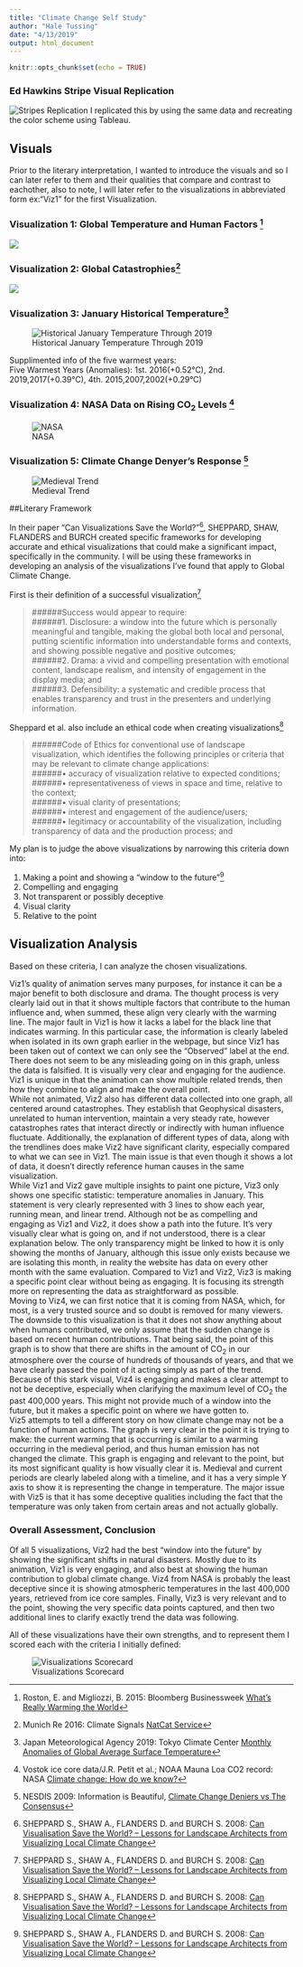 ```yaml
---
title: "Climate Change Self Study"
author: "Hale Tussing"
date: "4/13/2019"
output: html_document
---
```


```r
knitr::opts_chunk$set(echo = TRUE)
```

### Ed Hawkins Stripe Visual Replication
![Stripes Replication](Ed Hawkins Stripes Replication.png)
I replicated this by using the same data and recreating the color scheme using Tableau.



## Visuals

Prior to the literary interpretation, I wanted to introduce the visuals and so I can later refer to them and their qualities that compare and contrast to eachother, also to note, I will later refer to the visualizations in abbreviated form ex:"Viz1" for the first Visualization.


### Visualization 1: Global Temperature and Human Factors [^1]
![](HF vs GT.gif)



### Visualization 2: Global Catastrophies[^2]

![](Natural Catastrophies.png)

### Visualization 3: January Historical Temperature[^3]

![Historical January Temperature Through 2019](Jan Temp History.png)

Supplimented info of the five warmest years:<br>
Five Warmest Years (Anomalies): 1st. 2016(+0.52°C), 2nd. 2019,2017(+0.39°C), 4th. 2015,2007,2002(+0.29°C)


### Visualization 4: NASA Data on Rising CO<sub>2</sub> Levels [^4]

![NASA](NASA RISING TEMP.png)


### Visualization 5: Climate Change Denyer's Response [^5]

![Medieval Trend](Medieval Trend.png)


##Literary Framework

In their paper "Can Visualizations Save the World?"[^6], SHEPPARD, SHAW, FLANDERS and BURCH created specific frameworks for developing accurate and ethical visualizations that could make a significant impact, specifically in the community. I will be using these frameworks in developing an analysis of the visualizations I've found that apply to Global Climate Change.

First is their definition of a successful visualization[^6]

>######Success would appear to require: <br>
>######1. Disclosure: a window into the future which is personally meaningful and tangible, making the global both local and personal, putting scientific information into understandable forms and contexts, and showing possible negative and positive outcomes;<br>
>######2. Drama: a vivid and compelling presentation with emotional content, landscape realism, and intensity of engagement in the display media; and <br>
>######3. Defensibility: a systematic and credible process that enables transparency and trust in the presenters and underlying information. 

Sheppard et al. also include an ethical code when creating visualizations[^6]

>######Code of Ethics for conventional use of landscape visualization, which identifies the following principles or criteria that may be relevant to climate change applications:<br>
######• accuracy of visualization relative to expected conditions; <br>
######• representativeness of views in space and time, relative to the context; <br>
######• visual clarity of presentations; <br>
######• interest and engagement of the audience/users; <br>
######• legitimacy or accountability of the visualization, including transparency of data and the production process; and <br>


My plan is to judge the above visualizations by narrowing this criteria down into:
<ol>
<li> Making a point and showing a "window to the future"[^6]
<li> Compelling and engaging
<li> Not transparent or possibly deceptive
<li> Visual clarity
<li> Relative to the point
</ol>

## Visualization Analysis

Based on these criteria, I can analyze the chosen visualizations.

Viz1's quality of animation serves many purposes, for instance it can be a major benefit to both disclosure and drama. The thought process is very clearly laid out in that it shows multiple factors that contribute to the human influence and, when summed, these align very clearly with the warming line. The major fault in Viz1 is how it lacks a label for the black line that indicates warming. In this particular case, the information is clearly labeled when isolated in its own graph earlier in the webpage, but since Viz1 has been taken out of context we can only see the "Observed" label at the end. There does not seem to be any misleading going on in this graph, unless the data is falsified. It is visually very clear and engaging for the audience. Viz1 is unique in that the animation can show multiple related trends, then how they combine to align and make the overall point.
<br>While not animated, Viz2 also has different data collected into one graph, all centered around catastrophes. They establish that Geophysical disasters, unrelated to human intervention, maintain a very steady rate, however catastrophes rates that interact directly or indirectly with human influence fluctuate. Additionally, the explanation of different types of data, along with the trendlines does make Viz2 have significant clarity, especially compared to what we can see in Viz1. The main issue is that even though it shows a lot of data, it doesn’t directly reference human causes in the same visualization.<br>
While Viz1 and Viz2 gave multiple insights to paint one picture, Viz3 only shows one specific statistic: temperature anomalies in January. This statement is very clearly represented with 3 lines to show each year, running mean, and linear trend. Although not be as compelling and engaging as Viz1 and Viz2, it does show a path into the future. It’s very visually clear what is going on, and if not understood, there is a clear explanation below. The only transparency might be linked to how it is only showing the months of January, although this issue only exists because we are isolating this month, in reality the website has data on every other month with the same evaluation. Compared to Viz1 and Viz2, Viz3 is making a specific point clear without being as engaging. It is focusing its strength more on representing the data as straightforward as possible. <br>
Moving to Viz4, we can first notice that it is coming from NASA, which, for most, is a very trusted source and so doubt is removed for many viewers. The downside to this visualization is that it does not show anything about when humans contributed, we only assume that the sudden change is based on recent human contributions. That being said, the point of this graph is to show that there are shifts in the amount of CO<sub>2</sub> in our atmosphere over the course of hundreds of thousands of years, and that we have clearly passed the point of it acting simply as part of the trend. Because of this stark visual, Viz4 is engaging and makes a clear attempt to not be deceptive, especially when clarifying the maximum level of CO<sub>2</sub> the past 400,000 years. This might not provide much of a window into the future, but it makes a specific point on where we have gotten to.<br>
Viz5 attempts to tell a different story on how climate change may not be a function of human actions. The graph is very clear in the point it is trying to make: the current warming that is occurring is similar to a warming occurring in the medieval period, and thus human emission has not changed the climate. This graph is engaging and relevant to the point, but its most significant quality is how visually clear it is. Medieval and current periods are clearly labeled along with a timeline, and it has a very simple Y axis to show it is representing the change in temperature. The major issue with Viz5 is that it has some deceptive qualities including the fact that the temperature was only taken from certain areas and not actually globally.<br>


### Overall Assessment, Conclusion

Of all 5 visualizations, Viz2 had the best "window into the future" by showing the significant shifts in natural disasters. Mostly due to its animation, Viz1 is very engaging, and also best at showing the human contribution to global climate change. Viz4 from NASA is probably the least deceptive since it is showing atmospheric temperatures in the last 400,000 years, retrieved from ice core samples. Finally, Viz3 is very relevant and to the point, showing the very specific data points captured, and then two additional lines to clarify exactly trend the data was following. <br>

All of these visualizations have their own strengths, and to represent them I scored each with the criteria I initially defined:


![Visualizations Scorecard](Visualizations Scorecard.png)

[^1]: Roston, E. and Migliozzi, B.  2015: Bloomberg Businessweek [What's Really Warming the World](https://www.bloomberg.com/graphics/2015-whats-warming-the-world/)

[^2]: Munich Re 2016: Climate Signals [NatCat Service](https://climatenexus.org/climate-news-archive/extreme-weather/infographics-climate-change-and-hurricanes/)

[^3]: Japan Meteorological Agency 2019: Tokyo Climate Center [Monthly Anomalies of Global Average Surface Temperature](http://ds.data.jma.go.jp/tcc/tcc/products/gwp/temp/jan_wld.html)

[^4]: Vostok ice core data/J.R. Petit et al.; NOAA Mauna Loa CO2 record: NASA [Climate change: How do we know?](https://climate.nasa.gov/evidence/)

[^5]: NESDIS 2009: Information is Beautiful, [Climate Change Deniers vs The Consensus](https://informationisbeautiful.net/visualizations/climate-change-deniers-vs-the-consensus/)

[^6]: SHEPPARD S., SHAW A., FLANDERS D. and BURCH S. 2008: [Can Visualisation Save the World? – Lessons for Landscape Architects from Visualizing Local Climate Change](https://s3.amazonaws.com/academia.edu.documents/46930198/Buh_2-21.pdf?AWSAccessKeyId=AKIAIWOWYYGZ2Y53UL3A&Expires=1555009088&Signature=z0v6dwmPfzDB1ob%2F8dVIaRnPIcg%3D&response-content-disposition=inline%3B%20filename%3DCan_Visualisation_Save_the_World_Lessons.pdf)

